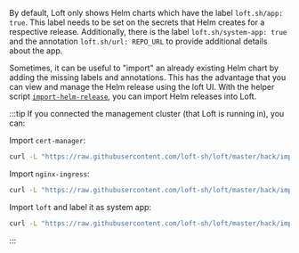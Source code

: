 By default, Loft only shows Helm charts which have the label `loft.sh/app: true`. This label needs to be set on the secrets that Helm creates for a respective release. Additionally, there is the label `loft.sh/system-app: true` and the annotation `loft.sh/url: REPO_URL` to provide additional details about the app.

Sometimes, it can be useful to "import" an already existing Helm chart by adding the missing labels and annotations. This has the advantage that you can view and manage the Helm release using the loft UI. With the helper script [`import-helm-release`](https://github.com/loft-sh/loft/blob/master/hack/import-helm-release.sh), you can import Helm releases into Loft.

:::tip
If you connected the management cluster (that Loft is running in), you can:

Import `cert-manager`:
```bash
curl -L "https://raw.githubusercontent.com/loft-sh/loft/master/hack/import-helm-release.sh" | bash -s -- "cert-manager" "https://charts.jetstack.io"
```

Import `nginx-ingress`:
```bash
curl -L "https://raw.githubusercontent.com/loft-sh/loft/master/hack/import-helm-release.sh" | bash -s -- "nginx-ingress" "https://kubernetes-charts.storage.googleapis.com"
```

Import `loft` and label it as system app:
```bash
curl -L "https://raw.githubusercontent.com/loft-sh/loft/master/hack/import-helm-release.sh" | bash -s -- "loft" "https://charts.devspace.sh" true false
```
:::
